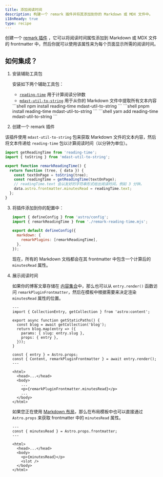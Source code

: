 ```yaml
---
title: 添加阅读时间
description: 构建一个 remark 插件并将其添加到你的 Markdown 或 MDX 文件中。
i18nReady: true
type: recipe
---
```



创建一个 [remark 插件](https://github.com/remarkjs/remark) ，它可以将阅读时间属性添加到 Markdown 或 MDX 文件的 frontmatter 中，然后你就可以使用该属性来为每个页面显示所需的阅读时间。

## 如何集成？

1. 安装辅助工具包

   安装如下两个辅助工具包：
   - [`reading-time`](https://www.npmjs.com/package/reading-time) 用于计算阅读分钟数
   - [`mdast-util-to-string`](https://www.npmjs.com/package/mdast-util-to-string) 用于从你的 Markdown 文件中提取所有文本内容

   <PackageManagerTabs>
     <Fragment slot="npm">
     ```shell
   npm install reading-time mdast-util-to-string
     ```
     </Fragment>
     <Fragment slot="pnpm">
     ```shell
   pnpm install reading-time mdast-util-to-string
     ```
     </Fragment>
     <Fragment slot="yarn">
     ```shell
   yarn add reading-time mdast-util-to-string
     ```
     </Fragment>
   </PackageManagerTabs>

2. 创建一个 remark 插件

  该插件使用 `mdast-util-to-string` 包来获取 Markdown 文件的文本内容，然后将文本传递给 `reading-time` 包以计算阅读时间（以分钟为单位）。 

   ```js title="remark-reading-time.mjs"
   import getReadingTime from 'reading-time';
   import { toString } from 'mdast-util-to-string';
 
   export function remarkReadingTime() {
     return function (tree, { data }) {
       const textOnPage = toString(tree);
       const readingTime = getReadingTime(textOnPage);
       // readingTime.text 会以友好的字符串形式给出阅读时间，例如 3 分钟。
       data.astro.frontmatter.minutesRead = readingTime.text;
     };
   }
   ```

3. 将插件添加到你的配置中：

   ```js title="astro.config.mjs" "import { remarkReadingTime } from './remark-reading-time.mjs';" "remarkPlugins: [remarkReadingTime],"
   import { defineConfig } from 'astro/config';
   import { remarkReadingTime } from './remark-reading-time.mjs';
 
   export default defineConfig({
     markdown: {
       remarkPlugins: [remarkReadingTime],
     },
   });
   ```

   现在，所有的 Markdown 文档都会在其 frontmatter 中包含一个计算后的 `minutesRead` 属性。

4. 展示阅读时间

   如果你的博客文章存储在 [内容集合](/zh-cn/guides/content-collections/)中，那么也可以从 `entry.render()` 函数访问 `remarkPluginFrontmatter`，然后在模板中根据需要来决定渲染 `minutesRead` 属性的位置。

   ```astro title="src/pages/posts/[slug].astro" "const { Content, remarkPluginFrontmatter } = await entry.render();" "<p>{remarkPluginFrontmatter.minutesRead}</p>"
   ---
   import { CollectionEntry, getCollection } from 'astro:content';
 
   export async function getStaticPaths() {
     const blog = await getCollection('blog');
     return blog.map(entry => ({
       params: { slug: entry.slug },
       props: { entry },
     }));
   }
 
   const { entry } = Astro.props;
   const { Content, remarkPluginFrontmatter } = await entry.render();
   ---
 
   <html>
     <head>...</head>
     <body>
       ...
       <p>{remarkPluginFrontmatter.minutesRead}</p>
       ...
     </body>
   </html>
   ```

   如果您正在使用 [Markdown 布局](/zh-cn/guides/markdown-content/#markdown-和-mdx-页面)，那么在布局模板中也可以直接通过 `Astro.props` 来获取 frontmatter 中的 `minutesRead` 属性。

   ```astro title="src/layouts/BlogLayout.astro" "const { minutesRead } = Astro.props.frontmatter;" "<p>{minutesRead}</p>"
   ---
   const { minutesRead } = Astro.props.frontmatter;
   ---
 
   <html>
     <head>...</head>
     <body>
       <p>{minutesRead}</p>
       <slot />
     </body>
   </html>
   ```
